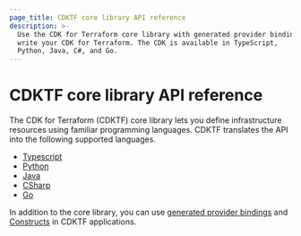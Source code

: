 ```yaml
---
page_title: CDKTF core library API reference
description: >-
  Use the CDK for Terraform core library with generated provider bindings to
  write your CDK for Terraform. The CDK is available in TypeScript,
  Python, Java, C#, and Go.
---
```


# CDKTF core library API reference

The CDK for Terraform (CDKTF) core library lets you define infrastructure resources using familiar programming languages. CDKTF translates the API into the following supported languages.

- [Typescript](/terraform/cdktf/api-reference/typescript)
- [Python](/terraform/cdktf/api-reference/python)
- [Java](/terraform/cdktf/api-reference/java)
- [CSharp](/terraform/cdktf/api-reference/csharp)
- [Go](/terraform/cdktf/api-reference/go)

In addition to the core library, you can use [generated provider bindings](/terraform/cdktf/concepts/providers) and [Constructs](https://constructs.dev/search?q=&cdk=cdktf&offset=0) in CDKTF applications.
